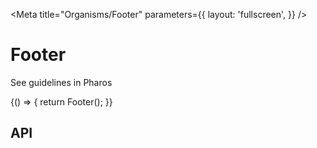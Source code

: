 

<Meta
  title="Organisms/Footer"
  parameters={{
    layout: 'fullscreen',
  }}
/>

# Footer

<pharos-link href="https://www.jstor.org/pharos/components/footer" target="_blank">See guidelines in Pharos</pharos-link>

<Canvas>
  <Story name="Base" parameters={{ chromatic: { viewports: [320, 1024, 1200] } }}>
    {() => {
      return Footer();
    }}
  </Story>
</Canvas>

## API

<ArgsTable of="pharos-footer" />
